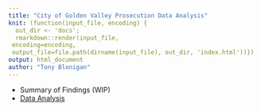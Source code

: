 ```yaml
---
title: "City of Golden Valley Prosecution Data Analysis"
knit: (function(input_file, encoding) {
  out_dir <- 'docs';
  rmarkdown::render(input_file,
 encoding=encoding,
 output_file=file.path(dirname(input_file), out_dir, 'index.html'))})
output: html_document
author: "Tony Blonigan"
---
```


- Summary of Findings (WIP)
- [Data Analysis](https://tonyblonigan.github.io/city_of_golden_valley_prosecutions/)